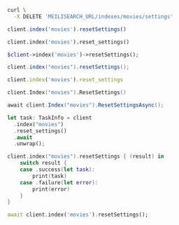 <CodeGroup>

```bash cURL
curl \
  -X DELETE 'MEILISEARCH_URL/indexes/movies/settings'
```


```javascript JS
client.index('movies').resetSettings()
```


```python Python
client.index('movies').reset_settings()
```


```php PHP
$client->index('movies')->resetSettings();
```


```java Java
client.index("movies").resetSettings();
```


```ruby Ruby
client.index('movies').reset_settings
```


```go Go
client.Index("movies").ResetSettings()
```


```csharp C#
await client.Index("movies").ResetSettingsAsync();
```


```rust Rust
let task: TaskInfo = client
  .index("movies")
  .reset_settings()
  .await
  .unwrap();
```


```swift Swift
client.index("movies").resetSettings { (result) in
    switch result {
    case .success(let task):
        print(task)
    case .failure(let error):
        print(error)
    }
}
```


```dart Dart
await client.index('movies').resetSettings();
```

</CodeGroup>